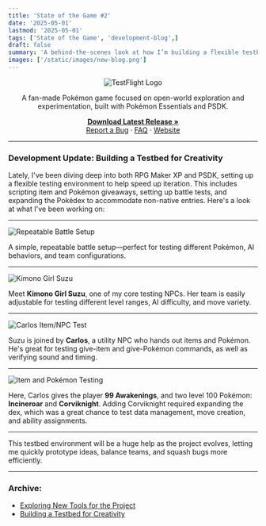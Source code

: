 ```yaml
---
title: 'State of the Game #2'
date: '2025-05-01'
lastmod: '2025-05-01'
tags: ['State of the Game', 'development-blog',]
draft: false
summary: 'A behind-the-scenes look at how I’m building a flexible testbed to speed up development and experimentation in Pokémon TestFlight. From automated battles to item scripts and dex expansion—this update dives into the tools powering rapid iteration.'
images: ['/static/images/new-blog.png']
---
```


<div align="center">
  <img src="https://i.imgur.com/X1N3ADz.png" alt="TestFlight Logo" />
</div>

<div align="center">
  <p>
    A fan-made Pokémon game focused on open-world exploration and experimentation, built with Pokémon Essentials and PSDK.
  </p>
  <p>
    <a href="https://github.com/EmeraldVoid/Pokemon-TestFlight/releases"><strong>Download Latest Release »</strong></a>
    <br />
    <a href="https://github.com/EmeraldVoid/Pokemon-TestFlight/issues">Report a Bug</a>
    ·
    <a href="https://github.com/EmeraldVoid/Pokemon-TestFlight?tab=readme-ov-file#faq">FAQ</a>
    ·
    <a href="https://emeraldvoid.github.io/Pokemon-TestFlight/index.html">Website</a>
  </p>
</div>

---

### Development Update: Building a Testbed for Creativity

Lately, I've been diving deep into both RPG Maker XP and PSDK, setting up a flexible testing environment to help speed up iteration. This includes scripting item and Pokémon giveaways, setting up battle tests, and expanding the Pokédex to accommodate non-native entries. Here's a look at what I've been working on:

---

![Repeatable Battle Setup](https://github.com/user-attachments/assets/ae389369-0251-43fd-b313-72f86144d765)

A simple, repeatable battle setup—perfect for testing different Pokémon, AI behaviors, and team configurations.

---

![Kimono Girl Suzu](https://github.com/user-attachments/assets/eb2c4fab-5a50-4e3d-9352-5a7fea337718)

Meet **Kimono Girl Suzu**, one of my core testing NPCs. Her team is easily adjustable for testing different level ranges, AI difficulty, and move variety.

---

![Carlos Item/NPC Test](https://github.com/user-attachments/assets/500c867e-a95c-4ac8-925e-a8f720152815)

Suzu is joined by **Carlos**, a utility NPC who hands out items and Pokémon. He's great for testing give-item and give-Pokémon commands, as well as verifying sound and timing.

---

![Item and Pokémon Testing](https://github.com/user-attachments/assets/c576d320-e2ad-4f1d-84e6-867cacf694c2)

Here, Carlos gives the player **99 Awakenings**, and two level 100 Pokémon: **Incineroar** and **Corviknight**. Adding Corviknight required expanding the dex, which was a great chance to test data management, move creation, and ability assignments.

---

This testbed environment will be a huge help as the project evolves, letting me quickly prototype ideas, balance teams, and squash bugs more efficiently.

---

### Archive:

- [Exploring New Tools for the Project](https://github.com/EmeraldVoid/Pokemon-TestFlight/discussions/1)
- [Building a Testbed for Creativity](https://github.com/EmeraldVoid/Pokemon-TestFlight/discussions/2)
